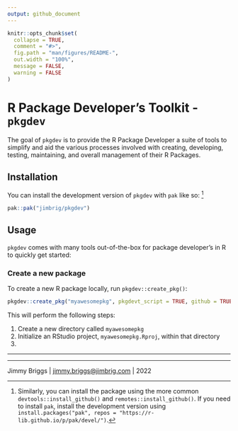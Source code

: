 ```yaml
---
output: github_document
---
```


<!-- README.md is generated from README.Rmd. Please edit that file -->

```r
knitr::opts_chunk$set(
  collapse = TRUE,
  comment = "#>",
  fig.path = "man/figures/README-",
  out.width = "100%",
  message = FALSE,
  warning = FALSE
)
```

# R Package Developer's Toolkit - `pkgdev`

<!-- badges: start -->
<!-- badges: end -->

The goal of `pkgdev` is to provide the R Package Developer a suite of tools to 
simplify and aid the various processes involved with creating, developing, 
testing, maintaining, and overall management of their R Packages.

## Installation

You can install the development version of `pkgdev` with `pak` like so: [^1]

```r
pak::pak("jimbrig/pkgdev")
```

## Usage

`pkgdev` comes with many tools out-of-the-box for package developer's in R to quickly 
get started:

### Create a new package

To create a new R package locally, run `pkgdev::create_pkg()`:

```R
pkgdev::create_pkg("myawesomepkg", pkgdevt_script = TRUE, github = TRUE)
```

This will perform the following steps:

1. Create a new directory called `myawesomepkg`
2. Initialize an RStudio project, `myawesomepkg.Rproj`, within that directory
3. 



***

[^1]: Similarly, you can install the package using the more common `devtools::install_github()` and `remotes::install_github()`. If you need to install `pak`, install the development version using `install.packages("pak", repos = "https://r-lib.github.io/p/pak/devel/")`.

***

Jimmy Briggs | <jimmy.briggs@jimbrig.com> | 2022
